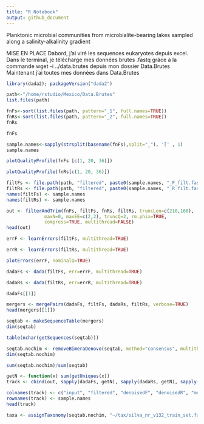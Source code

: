```yaml
---
title: "R Notebook"
output: github_document
---
```

Planktonic microbial communities from microbialite-bearing lakes
sampled along a salinity-alkalinity gradient

MISE EN PLACE
Dabord, j'ai viré les sequences eukaryotes depuis excel.
Dans le terminal, je télécharge mes données brutes .fastq grâce à la commande wget -i ../data.brutes depuis mon dossier Data.Brutes
Maintenant j'ai toutes mes données dans Data.Brutes
```r
library(dada2); packageVersion("dada2")
```


```r
path<-"/home/rstudio/Mexico/Data.Brutes"
list.files(path)
```
```r
fnFs<-sort(list.files(path, pattern="_1", full.names=TRUE))
fnRs<-sort(list.files(path, pattern="_2", full.names=TRUE))
fnRs
```
```r
fnFs
```
```r
sample.names<-sapply(strsplit(basename(fnFs),split="_"), '[' , 1)
sample.names
```
```r
plotQualityProfile(fnFs [c(1, 20, 36)])
```
```r
plotQualityProfile(fnRs[c(1, 20, 36)])
```
```r
filtFs <- file.path(path, "filtered", paste0(sample.names, "_F_filt.fastq.gz"))
filtRs <- file.path(path, "filtered", paste0(sample.names, "_R_filt.fastq.gz"))
names(filtFs) <- sample.names
names(filtRs) <- sample.names
```

```r
out <- filterAndTrim(fnFs, filtFs, fnRs, filtRs, truncLen=c(210,160),
              maxN=0, maxEE=c(2,2), truncQ=2, rm.phix=TRUE,
              compress=TRUE, multithread=FALSE)
head(out)

```
```r
errF <- learnErrors(filtFs, multithread=TRUE)
```


```r
errR <- learnErrors(filtRs, multithread=TRUE)
```
```r
plotErrors(errF, nominalQ=TRUE)
```
```r
dadaFs <- dada(filtFs, err=errF, multithread=TRUE)
```

```r
dadaRs <- dada(filtRs, err=errR, multithread=TRUE)
```
```r
dadaFs[[1]]
```
```r
mergers <- mergePairs(dadaFs, filtFs, dadaRs, filtRs, verbose=TRUE)
head(mergers[[1]])
```
```r
seqtab <- makeSequenceTable(mergers)
dim(seqtab)
```
```r
table(nchar(getSequences(seqtab)))
```
```r
seqtab.nochim <- removeBimeraDenovo(seqtab, method="consensus", multithread=TRUE, verbose=TRUE)
dim(seqtab.nochim)
```
```r
sum(seqtab.nochim)/sum(seqtab)
```
```r
getN <- function(x) sum(getUniques(x))
track <- cbind(out, sapply(dadaFs, getN), sapply(dadaRs, getN), sapply(mergers, getN), rowSums(seqtab.nochim))

colnames(track) <- c("input", "filtered", "denoisedF", "denoisedR", "merged", "nonchim")
rownames(track) <- sample.names
head(track)
```
```r
taxa <- assignTaxonomy(seqtab.nochim, "~/tax/silva_nr_v132_train_set.fa.gz", multithread=TRUE)
```


